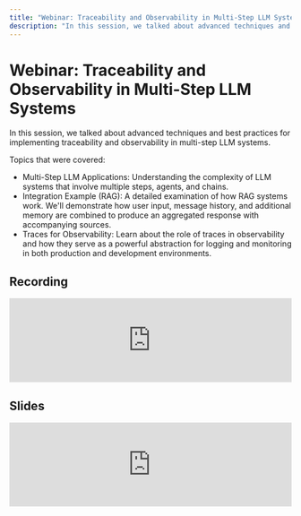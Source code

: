 ```yaml
---
title: "Webinar: Traceability and Observability in Multi-Step LLM Systems"
description: "In this session, we talked about advanced techniques and best practices for implementing traceability and observability in multi-step LLM systems."
---
```


# Webinar: Traceability and Observability in Multi-Step LLM Systems

In this session, we talked about advanced techniques and best practices for implementing traceability and observability in multi-step LLM systems.

Topics that were covered:

- Multi-Step LLM Applications: Understanding the complexity of LLM systems that involve multiple steps, agents, and chains.
- Integration Example (RAG): A detailed examination of how RAG systems work. We'll demonstrate how user input, message history, and additional memory are combined to produce an aggregated response with accompanying sources.
- Traces for Observability: Learn about the role of traces in observability and how they serve as a powerful abstraction for logging and monitoring in both production and development environments.

## Recording

<iframe
  width="100%"
  className="aspect-video rounded mt-10"
  src="https://www.youtube.com/embed/vRFSVGaNaG4?si=Tw8_F1R0sr8_Sxop"
  title="YouTube video player"
  frameborder="0"
  allow="accelerometer; autoplay; clipboard-write; encrypted-media; gyroscope; picture-in-picture; web-share"
  referrerpolicy="strict-origin-when-cross-origin"
  allowfullscreen
></iframe>

## Slides

<iframe
  src="https://docs.google.com/presentation/d/e/2PACX-1vQDH_8i8xKrjbqIcJuD3Ec7D25nGPOvooGjyQjWoGzVHPumeY2pu4_8oaJr-c_VnX4xBy0OeYSwJ0Sl/embed?start=false&loop=false&delayms=30000"
  frameborder="0"
  width="100%"
  className="aspect-video rounded mt-10"
  allowfullscreen="true"
  mozallowfullscreen="true"
  webkitallowfullscreen="true"
></iframe>
